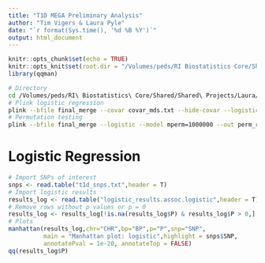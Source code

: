 ```yaml
---
title: "T1D MEGA Preliminary Analysis"
author: "Tim Vigers & Laura Pyle"
date: "`r format(Sys.time(), '%d %B %Y')`"
output: html_document
---
```


```r
knitr::opts_chunk$set(echo = TRUE)
knitr::opts_knit$set(root.dir = "/Volumes/peds/RI Biostatistics Core/Shared/Shared Projects/Laura/BDC/Projects/Kimber Simmons/GWAS/Data_Cleaned/association")
library(qqman) 
```

```bash
# Directory
cd /Volumes/peds/RI\ Biostatistics\ Core/Shared/Shared\ Projects/Laura/BDC/Projects/Kimber\ Simmons/GWAS/Data_Cleaned/association
# Plink logistic regression
plink --bfile final_merge --covar covar_mds.txt --hide-covar --logistic --out logistic_results --memory 6144
# Permutation testing
plink --bfile final_merge --logistic --model mperm=1000000 --out perm_result --memory 6144
```

# Logistic Regression

```r
# Import SNPs of interest
snps <- read.table("t1d_snps.txt",header = T)
# Import logistic results
results_log <- read.table("logistic_results.assoc.logistic",header = T)
# Remove rows without p values or p = 0
results_log <- results_log[!is.na(results_log$P) & results_log$P > 0,]
# Plots
manhattan(results_log,chr="CHR",bp="BP",p="P",snp="SNP", 
          main = "Manhattan plot: logistic",highlight = snps$SNP,
          annotatePval = 1e-20, annotateTop = FALSE)
qq(results_log$P)
```

<!-- # Logistic Regression with Permutation Adjustment -->

<!-- ```{r echo=FALSE,warning=FALSE} -->
<!-- # re-import logistic results -->
<!-- results_log <- read.table("logistic_results.assoc.logistic",header = T) -->
<!-- # Import permutation results, add to logistic results -->
<!-- perm <- read.table("perm_result.model.best.mperm",header = T) -->
<!-- results_log <- merge(results_log,perm[,c(2,4)],by = "SNP") -->
<!-- results_log <- results_log[!is.na(results_log$EMP2) & results_log$EMP2 > 0,] -->
<!-- # Plots -->
<!-- manhattan(results_log,chr="CHR",bp="BP",p="EMP2",snp="SNP",  -->
<!--           main = "Manhattan plot: logistic (permutation)",highlight = snps$SNP, -->
<!--           annotatePval = 1e-75, annotateTop = FALSE) -->
<!-- qq(results_log$P) -->
<!-- ``` -->
